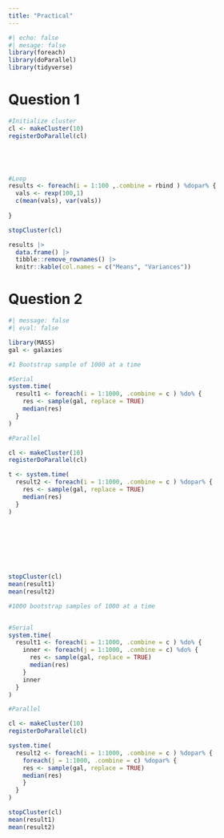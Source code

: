```yaml
---
title: "Practical"
---
```


```r
#| echo: false
#| mesage: false
library(foreach)
library(doParallel)
library(tidyverse)
```

# Question 1

```r

#Initialize cluster
cl <- makeCluster(10)
registerDoParallel(cl)





#Loop
results <- foreach(i = 1:100 ,.combine = rbind ) %dopar% {
  vals <- rexp(100,1)
  c(mean(vals), var(vals))
  
}

stopCluster(cl)

results |> 
  data.frame() |> 
  tibble::remove_rownames() |> 
  knitr::kable(col.names = c("Means", "Variances"))
```

# Question 2

```r
#| message: false
#| eval: false

library(MASS)
gal <- galaxies

#1 Bootstrap sample of 1000 at a time

#Serial 
system.time(
  result1 <- foreach(i = 1:1000, .combine = c ) %do% {
    res <- sample(gal, replace = TRUE)
    median(res)
  }
)

#Parallel

cl <- makeCluster(10)
registerDoParallel(cl)

t <- system.time(
  result2 <- foreach(i = 1:1000, .combine = c ) %dopar% {
    res <- sample(gal, replace = TRUE)
    median(res)
  }
) 




  
 
  

stopCluster(cl)
mean(result1)
mean(result2)

#1000 bootstrap samples of 1000 at a time 


#Serial 
system.time(
  result1 <- foreach(i = 1:1000, .combine = c ) %do% {
    inner <- foreach(j = 1:1000, .combine = c) %do% {
      res <- sample(gal, replace = TRUE)
      median(res)
    }
    inner
  }
)

#Parallel

cl <- makeCluster(10)
registerDoParallel(cl)

system.time(
  result2 <- foreach(i = 1:1000, .combine = c ) %dopar% {
    foreach(j = 1:1000, .combine = c) %dopar% {
    res <- sample(gal, replace = TRUE)
    median(res)
    }
  }
)

stopCluster(cl)
mean(result1)
mean(result2)


```
